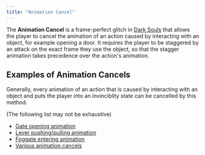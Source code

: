 ```yaml
---
title: "Animation Cancel"
---
```


The **Animation Cancel** is a frame-perfect glitch in [Dark Souls](/darksouls) that allows the player to cancel the animation of an action caused by interacting with an object, for example opening a door. It requires the player to be staggered by an attack on the exact frame they use the object, so that the stagger animation takes precedence over the action's animation.

## Examples of Animation Cancels

Generally, every animation of an action that is caused by interacting with an object and puts the player into an invinciblity state can be cancelled by this method.

(The following list may not be exhaustive)

- [Gate opening animation](https://www.youtube.com/watch?v=xP31KrZLg_o)
- [Lever pushing/pulling animation](https://www.twitch.tv/kronecker1/c/4640715)
- [Foggate entering animation](https://www.twitch.tv/pibonacci/c/3717489)
- [Various animation cancels](https://www.youtube.com/watch?v=hL6IaC4BIrg)
